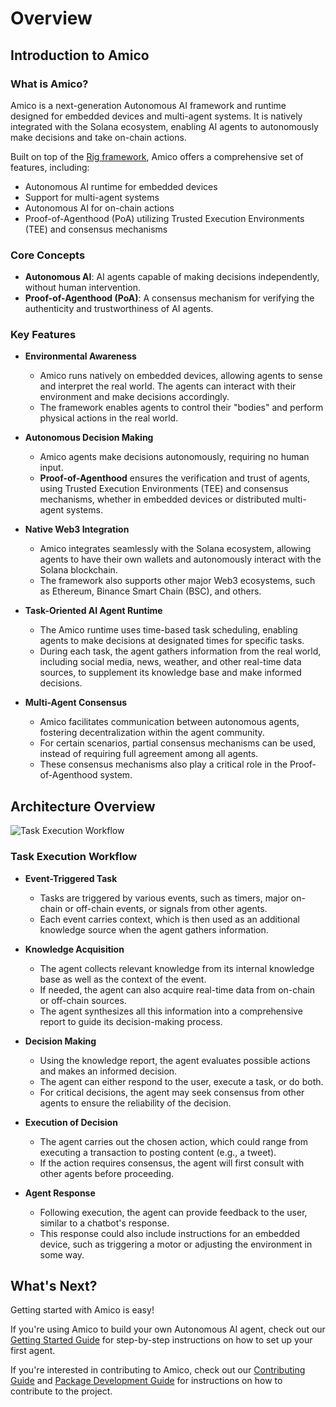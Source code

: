 # Overview

## Introduction to Amico

### What is Amico?

Amico is a next-generation Autonomous AI framework and runtime designed for embedded devices and multi-agent systems. It is natively integrated with the Solana ecosystem, enabling AI agents to autonomously make decisions and take on-chain actions.

Built on top of the [Rig framework](https://rig.rs), Amico offers a comprehensive set of features, including:

- Autonomous AI runtime for embedded devices
- Support for multi-agent systems
- Autonomous AI for on-chain actions
- Proof-of-Agenthood (PoA) utilizing Trusted Execution Environments (TEE) and consensus mechanisms

### Core Concepts

- **Autonomous AI**: AI agents capable of making decisions independently, without human intervention.
- **Proof-of-Agenthood (PoA)**: A consensus mechanism for verifying the authenticity and trustworthiness of AI agents.

### Key Features

- **Environmental Awareness**
  - Amico runs natively on embedded devices, allowing agents to sense and interpret the real world. The agents can interact with their environment and make decisions accordingly.
  - The framework enables agents to control their "bodies" and perform physical actions in the real world.
- **Autonomous Decision Making**

  - Amico agents make decisions autonomously, requiring no human input.
  - **Proof-of-Agenthood** ensures the verification and trust of agents, using Trusted Execution Environments (TEE) and consensus mechanisms, whether in embedded devices or distributed multi-agent systems.

- **Native Web3 Integration**

  - Amico integrates seamlessly with the Solana ecosystem, allowing agents to have their own wallets and autonomously interact with the Solana blockchain.
  - The framework also supports other major Web3 ecosystems, such as Ethereum, Binance Smart Chain (BSC), and others.

- **Task-Oriented AI Agent Runtime**

  - The Amico runtime uses time-based task scheduling, enabling agents to make decisions at designated times for specific tasks.
  - During each task, the agent gathers information from the real world, including social media, news, weather, and other real-time data sources, to supplement its knowledge base and make informed decisions.

- **Multi-Agent Consensus**
  - Amico facilitates communication between autonomous agents, fostering decentralization within the agent community.
  - For certain scenarios, partial consensus mechanisms can be used, instead of requiring full agreement among all agents.
  - These consensus mechanisms also play a critical role in the Proof-of-Agenthood system.

## Architecture Overview

![Task Execution Workflow](/amico-docs/task-exec.png)

### Task Execution Workflow

- **Event-Triggered Task**

  - Tasks are triggered by various events, such as timers, major on-chain or off-chain events, or signals from other agents.
  - Each event carries context, which is then used as an additional knowledge source when the agent gathers information.

- **Knowledge Acquisition**

  - The agent collects relevant knowledge from its internal knowledge base as well as the context of the event.
  - If needed, the agent can also acquire real-time data from on-chain or off-chain sources.
  - The agent synthesizes all this information into a comprehensive report to guide its decision-making process.

- **Decision Making**

  - Using the knowledge report, the agent evaluates possible actions and makes an informed decision.
  - The agent can either respond to the user, execute a task, or do both.
  - For critical decisions, the agent may seek consensus from other agents to ensure the reliability of the decision.

- **Execution of Decision**

  - The agent carries out the chosen action, which could range from executing a transaction to posting content (e.g., a tweet).
  - If the action requires consensus, the agent will first consult with other agents before proceeding.

- **Agent Response**
  - Following execution, the agent can provide feedback to the user, similar to a chatbot's response.
  - This response could also include instructions for an embedded device, such as triggering a motor or adjusting the environment in some way.

## What's Next?

Getting started with Amico is easy!

If you're using Amico to build your own Autonomous AI agent, check out our [Getting Started Guide](/docs/getting-started) for step-by-step instructions on how to set up your first agent.

If you're interested in contributing to Amico, check out our [Contributing Guide](/docs/contributing) and [Package Development Guide](/docs/packages/overview) for instructions on how to contribute to the project.
